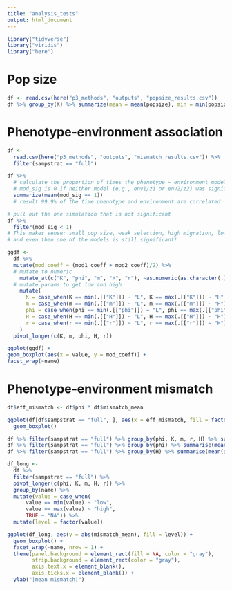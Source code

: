 ```yaml
---
title: "analysis_tests"
output: html_document
---
```



```r
library("tidyverse")
library("viridis")
library("here")
```

# Pop size
```r
df <- read.csv(here("p3_methods", "outputs", "popsize_results.csv"))
df %>% group_by(K) %>% summarize(mean = mean(popsize), min = min(popsize), max = max(popsize))
```

# Phenotype-environment association 
```r
df <- 
  read.csv(here("p3_methods", "outputs", "mismatch_results.csv")) %>%
  filter(sampstrat == "full")

df %>%
  # calculate the proportion of times the phenotype ~ environment models were significant
  # mod_sig is 0 if neither model (e.g., env1/z1 or env2/z2) was significant, 0.5 if one model was, and 1 if both models were
  summarize(mean(mod_sig == 1))
  # result 99.9% of the time phenotype and environment are correlated

# pull out the one simulation that is not significant
df %>%
  filter(mod_sig < 1)
# This makes sense: small pop size, weak selection, high migration, low spatial autocorrelation
# and even then one of the models is still significant!

ggdf <-
  df %>%
  mutate(mod_coeff = (mod1_coeff + mod2_coeff)/2) %>%
  # mutate to numeric
    mutate_at(c("K", "phi", "m", "H", "r"), ~as.numeric(as.character(.))) %>%
  # mutate params to get low and high
    mutate(
      K = case_when(K == min(.[["K"]]) ~ "L", K == max(.[["K"]]) ~ "H"),
      m = case_when(m == min(.[["m"]]) ~ "L", m == max(.[["m"]]) ~ "H"),
      phi = case_when(phi == min(.[["phi"]]) ~ "L", phi == max(.[["phi"]]) ~ "H"),
      H = case_when(H == min(.[["H"]]) ~ "L", H == max(.[["H"]]) ~ "H"),
      r = case_when(r == min(.[["r"]]) ~ "L", r == max(.[["r"]]) ~ "H"),
    )
  pivot_longer(c(K, m, phi, H, r))

ggplot(ggdf) +
geom_boxplot(aes(x = value, y = mod_coeff)) +
facet_wrap(~name)
```

# Phenotype-environment mismatch
```r
df$eff_mismatch <- df$phi * df$mismatch_mean

ggplot(df[df$sampstrat == "full", ], aes(x = eff_mismatch, fill = factor(phi))) +
  geom_boxplot()

df %>% filter(sampstrat == "full") %>% group_by(phi, K, m, r, H) %>% summarise(mean(abs(mismatch_mean)))
df %>% filter(sampstrat == "full") %>% group_by(phi) %>% summarise(mean(abs(mismatch_mean)))
df %>% filter(sampstrat == "full") %>% group_by(H) %>% summarise(mean(abs(mismatch_mean)))

df_long <-
  df %>%
  filter(sampstrat == "full") %>%
  pivot_longer(c(phi, K, m, H, r)) %>%
  group_by(name) %>%
  mutate(value = case_when(
      value == min(value) ~ "low",
      value == max(value) ~ "high",
      TRUE ~ "NA")) %>%
  mutate(level = factor(value))

ggplot(df_long, aes(y = abs(mismatch_mean), fill = level)) +
  geom_boxplot() +
  facet_wrap(~name, nrow = 1) +
  theme(panel.background = element_rect(fill = NA, color = "gray"),
        strip.background = element_rect(color = "gray"),
        axis.text.x = element_blank(),
        axis.ticks.x = element_blank()) +
  ylab("|mean mismatch|")
  
```


